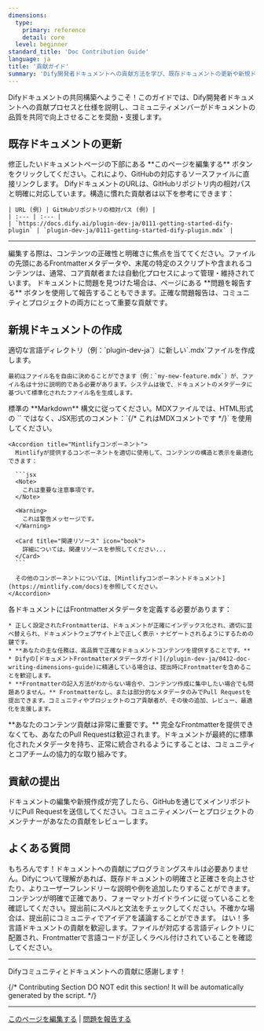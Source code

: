 ```yaml
---
dimensions:
  type:
    primary: reference
    detail: core
  level: beginner
standard_title: 'Doc Contribution Guide'
language: ja
title: '貢献ガイド'
summary: 'Dify開発者ドキュメントへの貢献方法を学び、既存ドキュメントの更新や新規ドキュメントの作成ステップとガイドラインを理解し、高品質なドキュメントリソースを共同で構築しましょう。'
---
```


Difyドキュメントの共同構築へようこそ！このガイドでは、Dify開発者ドキュメントへの貢献プロセスと仕様を説明し、コミュニティメンバーがドキュメントの品質を共同で向上させることを奨励・支援します。

## 既存ドキュメントの更新

<Tabs>
  <Tab title="推奨方法">
    修正したいドキュメントページの下部にある <Icon icon="pen-to-square" /> **このページを編集する** ボタンをクリックしてください。これにより、GitHubの対応するソースファイルに直接リンクします。

  </Tab>
  <Tab title="URL経由での特定">
    DifyドキュメントのURLは、GitHubリポジトリ内の相対パスと明確に対応しています。構造に慣れた貢献者は以下を参考にできます：
    
    | URL (例) | GitHubリポジトリの相対パス (例) |
    | :--- | :--- |
    | `https://docs.dify.ai/plugin-dev-ja/0111-getting-started-dify-plugin` | `plugin-dev-ja/0111-getting-started-dify-plugin.mdx` |
  </Tab>
</Tabs>

---

<Note>
  編集する際は、コンテンツの正確性と明確さに焦点を当ててください。ファイルの先頭にあるFrontmatterメタデータや、末尾の特定のスクリプトや含まれるコンテンツは、通常、コア貢献者または自動化プロセスによって管理・維持されています。
</Note>

<Check>
  ドキュメントに問題を見つけた場合は、ページにある **問題を報告する** ボタンを使用して報告することもできます。正確な問題報告は、コミュニティとプロジェクトの両方にとって重要な貢献です。
</Check>

## 新規ドキュメントの作成

<Steps>
  <Step title="ファイルの作成">
    適切な言語ディレクトリ（例：`plugin-dev-ja`）に新しい`.mdx`ファイルを作成します。
    
    最初はファイル名を自由に決めることができます（例：`my-new-feature.mdx`）が、ファイル名は十分に説明的である必要があります。システムは後で、ドキュメントのメタデータに基づいて標準化されたファイル名を生成します。
  </Step>
  
  <Step title="コンテンツの作成">
    <Accordion title="Markdown構文ガイドライン">
      標準の **Markdown** 構文に従ってください。MDXファイルでは、HTML形式の `<!-- comment -->` ではなく、JSX形式のコメント：`{/* これはMDXコメントです */}` を使用してください。
    </Accordion>
    
    <Accordion title="Mintlifyコンポーネント">
      Mintlifyが提供するコンポーネントを適切に使用して、コンテンツの構造と表示を最適化できます：
      
      ```jsx
      <Note>
        これは重要な注意事項です。
      </Note>
      
      <Warning>
        これは警告メッセージです。
      </Warning>
      
      <Card title="関連リソース" icon="book">
        詳細については、関連リソースを参照してください...
      </Card>
      ```
      
      その他のコンポーネントについては、[Mintlifyコンポーネントドキュメント](https://mintlify.com/docs)を参照してください。
    </Accordion>
  </Step>
  
  <Step title="Frontmatter（メタデータ）の追加">
    各ドキュメントにはFrontmatterメタデータを定義する必要があります：
    
    * 正しく設定されたFrontmatterは、ドキュメントが正確にインデックス化され、適切に並べ替えられ、ドキュメントウェブサイト上で正しく表示・ナビゲートされるようにするための鍵です。
    * **あなたの主な任務は、高品質で正確なドキュメントコンテンツを提供することです。**
    * Difyの[ドキュメントFrontmatterメタデータガイド](/plugin-dev-ja/0412-doc-writing-dimensions-guide)に精通している場合は、提出時にFrontmatterを含めることを歓迎します。
    * **Frontmatterの記入方法がわからない場合や、コンテンツ作成に集中したい場合でも問題ありません。** Frontmatterなし、または部分的なメタデータのみでPull Requestを提出できます。コミュニティやプロジェクトのコア貢献者が、その後の追加、レビュー、最適化を支援します。
  </Step>
</Steps>

<Check>
  **あなたのコンテンツ貢献は非常に重要です。** 完全なFrontmatterを提供できなくても、あなたのPull Requestは歓迎されます。ドキュメントが最終的に標準化されたメタデータを持ち、正常に統合されるようにすることは、コミュニティとコアチームの協力的な取り組みです。
</Check>

## 貢献の提出

ドキュメントの編集や新規作成が完了したら、GitHubを通じてメインリポジトリにPull Requestを送信してください。コミュニティメンバーとプロジェクトのメンテナーがあなたの貢献をレビューします。

## よくある質問

<AccordionGroup>
  <Accordion title="プログラミングのバックグラウンドがなくてもドキュメントに貢献できますか？">
    もちろんです！ドキュメントへの貢献にプログラミングスキルは必要ありません。Difyについて理解があれば、既存ドキュメントの明確さと正確さを向上させたり、よりユーザーフレンドリーな説明や例を追加したりすることができます。
  </Accordion>
  
  <Accordion title="私の貢献が受け入れられるためにはどうすればよいですか？">
    コンテンツが明確で正確であり、フォーマットガイドラインに従っていることを確認してください。提出前にスペルと文法をチェックしてください。不確かな場合は、提出前にコミュニティでアイデアを議論することができます。
  </Accordion>
  
  <Accordion title="日本語以外の言語で貢献できますか？">
    はい！多言語ドキュメントの貢献を歓迎します。ファイルが対応する言語ディレクトリに配置され、Frontmatterで言語コードが正しくラベル付けされていることを確認してください。
  </Accordion>
</AccordionGroup>

---

Difyコミュニティとドキュメントへの貢献に感謝します！

{/*
Contributing Section
DO NOT edit this section!
It will be automatically generated by the script.
*/}

---

[このページを編集する](https://github.com/langgenius/dify-docs/edit/main/plugin-dev-ja/0411-doc-contribution-guide.mdx) | [問題を報告する](https://github.com/langgenius/dify-docs/issues/new?template=docs.yml)

